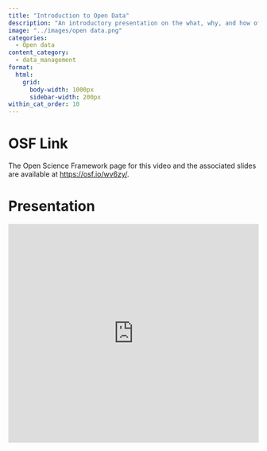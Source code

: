 ```yaml
---
title: "Introduction to Open Data"
description: "An introductory presentation on the what, why, and how of making research data open"
image: "../images/open data.png"
categories:
  - Open data
content_category:
  - data_management
format:
  html: 
    grid:
      body-width: 1000px
      sidebar-width: 200px
within_cat_order: 10
---
```



# OSF Link

The Open Science Framework page for this video and the associated slides are available at [https://osf.io/wv6zy/](https://osf.io/wv6zy/).


# Presentation

<iframe src="https://mfr.de-1.osf.io/render?url=https%3A%2F%2Fosf.io%2Fdownload%2Fkuhr6%2F%3Fdirect%26mode%3Drender"
    width="100%"
    scrolling="yes"
    height="440px"
    marginheight="0"
    frameborder="0"
    allowfullscreen
    webkitallowfullscreen>
</iframe>
